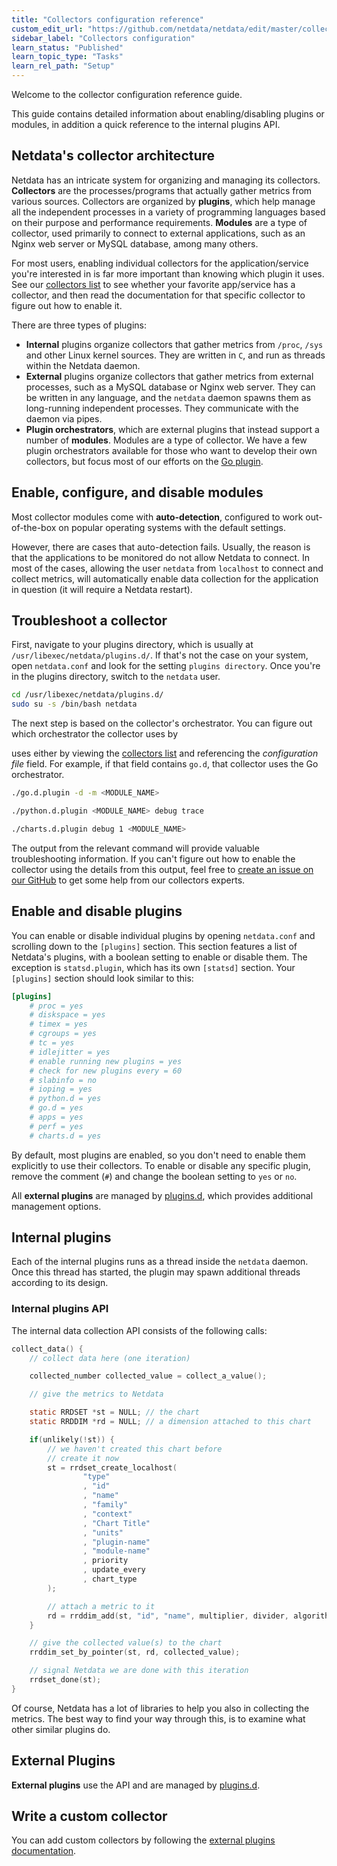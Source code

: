```yaml
---
title: "Collectors configuration reference"
custom_edit_url: "https://github.com/netdata/netdata/edit/master/collectors/REFERENCE.md"
sidebar_label: "Collectors configuration"
learn_status: "Published"
learn_topic_type: "Tasks"
learn_rel_path: "Setup"
---
```



Welcome to the collector configuration reference guide.

This guide contains detailed information about enabling/disabling plugins or modules, in addition a quick reference to
the internal plugins API.

## Netdata's collector architecture

Netdata has an intricate system for organizing and managing its collectors. **Collectors** are the processes/programs
that actually gather metrics from various sources. Collectors are organized by **plugins**, which help manage all the
independent processes in a variety of programming languages based on their purpose and performance requirements.
**Modules** are a type of collector, used primarily to connect to external applications, such as an Nginx web server or
MySQL database, among many others.

For most users, enabling individual collectors for the application/service you're interested in is far more important
than knowing which plugin it uses. See our [collectors list](/docs/nightly/references/collectors/supported-collectors-list) to see whether your favorite app/service has
a collector, and then read the documentation for that specific collector to figure out how to enable it.

There are three types of plugins:

-   **Internal** plugins organize collectors that gather metrics from `/proc`, `/sys` and other Linux kernel sources.
    They are written in `C`, and run as threads within the Netdata daemon.
-   **External** plugins organize collectors that gather metrics from external processes, such as a MySQL database or
    Nginx web server. They can be written in any language, and the `netdata` daemon spawns them as long-running
    independent processes. They communicate with the daemon via pipes.
-   **Plugin orchestrators**, which are external plugins that instead support a number of **modules**. Modules are a
    type of collector. We have a few plugin orchestrators available for those who want to develop their own collectors,
    but focus most of our efforts on the [Go plugin](/docs/nightly/developers/collectors/go.d.plugin).

## Enable, configure, and disable modules

Most collector modules come with **auto-detection**, configured to work out-of-the-box on popular operating systems with
the default settings.

However, there are cases that auto-detection fails. Usually, the reason is that the applications to be monitored do not
allow Netdata to connect. In most of the cases, allowing the user `netdata` from `localhost` to connect and collect
metrics, will automatically enable data collection for the application in question (it will require a Netdata restart).


## Troubleshoot a collector

First, navigate to your plugins directory, which is usually at `/usr/libexec/netdata/plugins.d/`. If that's not the case
on your system, open `netdata.conf` and look for the setting `plugins directory`. Once you're in the plugins directory,
switch to the `netdata` user.

```bash
cd /usr/libexec/netdata/plugins.d/
sudo su -s /bin/bash netdata
```

The next step is based on the collector's orchestrator. You can figure out which orchestrator the collector uses by 

uses either
by viewing the [collectors list](COLLECTORS.md) and referencing the _configuration file_ field. For example, if that
field contains `go.d`, that collector uses the Go orchestrator.

```bash
./go.d.plugin -d -m <MODULE_NAME>

./python.d.plugin <MODULE_NAME> debug trace

./charts.d.plugin debug 1 <MODULE_NAME>
```

The output from the relevant command will provide valuable troubleshooting information. If you can't figure out how to
enable the collector using the details from this output, feel free to [create an issue on our
GitHub](https://github.com/netdata/netdata/issues/new?assignees=&labels=bug%2Cneeds+triage&template=BUG_REPORT.yml) to get some
help from our collectors experts.

## Enable and disable plugins

You can enable or disable individual plugins by opening `netdata.conf` and scrolling down to the `[plugins]` section.
This section features a list of Netdata's plugins, with a boolean setting to enable or disable them. The exception is
`statsd.plugin`, which has its own `[statsd]` section. Your `[plugins]` section should look similar to this:

```conf
[plugins]
	# proc = yes
	# diskspace = yes
	# timex = yes
	# cgroups = yes
	# tc = yes
	# idlejitter = yes
	# enable running new plugins = yes
	# check for new plugins every = 60
	# slabinfo = no
	# ioping = yes
	# python.d = yes
	# go.d = yes
	# apps = yes
	# perf = yes
	# charts.d = yes
```

By default, most plugins are enabled, so you don't need to enable them explicitly to use their collectors. To enable or
disable any specific plugin, remove the comment (`#`) and change the boolean setting to `yes` or `no`.

All **external plugins** are managed by [plugins.d](plugins.d/README.md), which provides additional management options.

## Internal plugins

Each of the internal plugins runs as a thread inside the `netdata` daemon. Once this thread has started, the plugin may
spawn additional threads according to its design.

### Internal plugins API

The internal data collection API consists of the following calls:

```c
collect_data() {
    // collect data here (one iteration)

    collected_number collected_value = collect_a_value();

    // give the metrics to Netdata

    static RRDSET *st = NULL; // the chart
    static RRDDIM *rd = NULL; // a dimension attached to this chart

    if(unlikely(!st)) {
        // we haven't created this chart before
        // create it now
        st = rrdset_create_localhost(
                "type"
                , "id"
                , "name"
                , "family"
                , "context"
                , "Chart Title"
                , "units"
                , "plugin-name"
                , "module-name"
                , priority
                , update_every
                , chart_type
        );

        // attach a metric to it
        rd = rrddim_add(st, "id", "name", multiplier, divider, algorithm);
    }

    // give the collected value(s) to the chart
    rrddim_set_by_pointer(st, rd, collected_value);

    // signal Netdata we are done with this iteration
    rrdset_done(st);
}
```

Of course, Netdata has a lot of libraries to help you also in collecting the metrics. The best way to find your way
through this, is to examine what other similar plugins do.

## External Plugins

**External plugins** use the API and are managed by [plugins.d](plugins.d/README.md).

## Write a custom collector

You can add custom collectors by following the [external plugins documentation](/docs/nightly/references/collectors-references/plugins.d/plugins.d).

